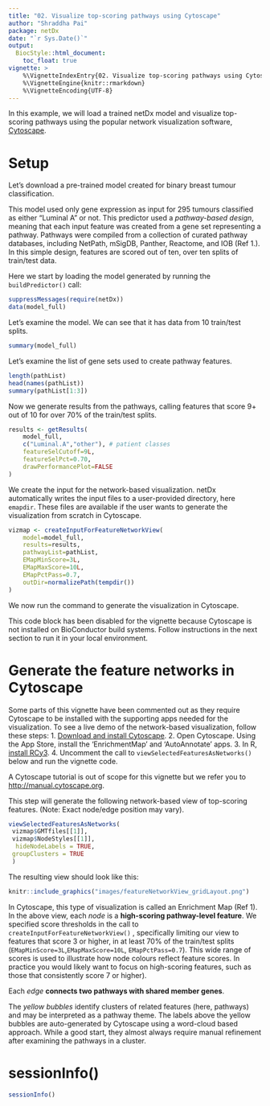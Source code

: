 ```yaml
---
title: "02. Visualize top-scoring pathways using Cytoscape"
author: "Shraddha Pai"
package: netDx
date: "`r Sys.Date()`"
output: 
  BiocStyle::html_document:
    toc_float: true
vignette: >
    %\VignetteIndexEntry{02. Visualize top-scoring pathways using Cytoscape}
    %\VignetteEngine{knitr::rmarkdown}
    %\VignetteEncoding{UTF-8}
---
```



In this example, we will load a trained netDx model and visualize top-scoring pathways using the popular network visualization software, [Cytoscape](cytoscape.org). 

# Setup
Let's download a pre-trained model created for binary breast tumour classification. 

This model used only gene expression as input for 295 tumours classified as either "Luminal A" or not. This predictor used a *pathway-based design*, meaning that each input feature was created from a gene set representing a pathway. Pathways were compiled from a collection of curated pathway databases, including NetPath, mSigDB, Panther, Reactome, and IOB (Ref 1.). In this simple design, features are scored out of ten, over ten splits of train/test data. 

Here we start by loading the model generated by running the `buildPredictor()` call:

```r
suppressMessages(require(netDx))
data(model_full)
```

Let's examine the model. We can see that it has data from 10 train/test splits. 
```r
summary(model_full)
```

Let's examine the list of gene sets used to create pathway features.
```r
length(pathList)
head(names(pathList))
summary(pathList[1:3])
```

Now we generate results from the pathways, calling features that score 9+ out of 10 for over 70% of the train/test splits.
```r
results <- getResults(
    model_full,
    c("Luminal.A","other"), # patient classes
    featureSelCutoff=9L,
    featureSelPct=0.70,
    drawPerformancePlot=FALSE
)
```

We create the input for the network-based visualization. netDx automatically writes the input files to a user-provided directory, here `emapdir`. These files are available if the user wants to generate the visualization from scratch in Cytoscape.

```r
vizmap <- createInputForFeatureNetworkView(
    model=model_full,
    results=results,
    pathwayList=pathList,
    EMapMinScore=3L, 
    EMapMaxScore=10L,
    EMapPctPass=0.7,
    outDir=normalizePath(tempdir())
)
```

We now run the command to generate the visualization in Cytoscape. 

This code block has been disabled for the vignette because Cytoscape is not installed on BioConductor build systems. Follow instructions in the next section to run it in your local environment.

# Generate the feature networks in Cytoscape
Some parts of this vignette have been commented out as they require Cytoscape to be installed with the supporting apps needed for the visualization. To see a live demo of the network-based visualization, follow these steps:
1. [Download and install Cytoscape](https://cytoscape.org/download.html). 
2. Open Cytoscape. Using the App Store, install the 'EnrichmentMap' and 'AutoAnnotate' apps. 
3. In R, [install RCy3](https://bioconductor.org/packages/release/bioc/html/RCy3.html).
4. Uncomment the call to `viewSelectedFeaturesAsNetworks()` below and run the vignette code.

A Cytoscape tutorial is out of scope for this vignette but we refer you to [http://manual.cytoscape.org](http://manual.cytoscape.org/).

This step will generate the following network-based view of top-scoring features.  (Note: Exact node/edge position may vary).

```r
viewSelectedFeaturesAsNetworks(
 vizmap$GMTfiles[[1]],
 vizmap$NodeStyles[[1]],
  hideNodeLabels = TRUE,
 groupClusters = TRUE
 )
```

The resulting view should look like this:

```r
knitr::include_graphics("images/featureNetworkView_gridLayout.png")
```

In Cytoscape, this type of visualization is called an Enrichment Map (Ref 1). In the above view, each *node* is a **high-scoring pathway-level feature**. We specified score thresholds in the call to `createInputForFeatureNetworkView()` , specifically limiting our view to features that score 3 or higher, in at least 70% of the train/test splits (`EMapMinScore=3L`,`EMapMaxScore=10L`, `EMapPctPass=0.7`). This wide range of scores is used to illustrate how node colours reflect feature scores. In practice you would likely want to focus on high-scoring features, such as those that consistently score 7 or higher).

Each *edge* **connects two pathways with shared member genes**. 

The *yellow bubbles* identify clusters of related features (here, pathways) and may be interpreted as a pathway theme. The labels above the yellow bubbles are auto-generated by Cytoscape using a word-cloud based approach. While a good start, they almost always require manual refinement after examining the pathways in a cluster. 

# sessionInfo()

```r
sessionInfo()
```

